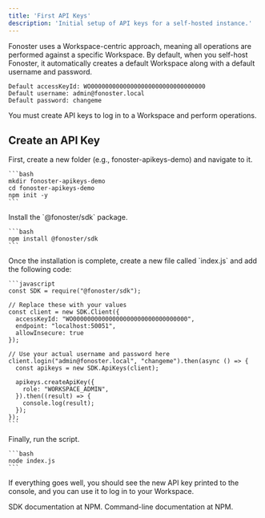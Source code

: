 ```yaml
---
title: 'First API Keys'
description: 'Initial setup of API keys for a self-hosted instance.'
---
```


Fonoster uses a Workspace-centric approach, meaning all operations are performed against a specific Workspace. By default, when you self-host Fonoster, it automatically creates a default Workspace along with a default username and password.

```text
Default accessKeyId: WO00000000000000000000000000000000
Default username: admin@fonoster.local
Default password: changeme
```

You must create API keys to log in to a Workspace and perform operations.

## Create an API Key

<Steps>
  <Step title="Prepare the environment">
    First, create a new folder (e.g., fonoster-apikeys-demo) and navigate to it.

    ```bash
    mkdir fonoster-apikeys-demo
    cd fonoster-apikeys-demo
    npm init -y
    ```
  </Step>

  <Step title="Install the SDK">
    Install the `@fonoster/sdk` package.

    ```bash
    npm install @fonoster/sdk
    ```
  </Step>

  <Step title="Create the script">
    Once the installation is complete, create a new file called `index.js` and add the following code:

    ```javascript
    const SDK = require("@fonoster/sdk");

    // Replace these with your values
    const client = new SDK.Client({ 
      accessKeyId: "WO00000000000000000000000000000000",
      endpoint: "localhost:50051",
      allowInsecure: true
    });

    // Use your actual username and password here
    client.login("admin@fonoster.local", "changeme").then(async () => {
      const apikeys = new SDK.ApiKeys(client);

      apikeys.createApiKey({
        role: "WORKSPACE_ADMIN",
      }).then((result) => {
        console.log(result);
      });
    });
    ```
  </Step>

  <Step title="Run the script">
    Finally, run the script.

    ```bash
    node index.js
    ```
  </Step>
</Steps>

If everything goes well, you should see the new API key printed to the console, and you can use it to log in to your Workspace.

<CardGroup cols={2}>
  <Card title="SDK" icon="code" href="https://www.npmjs.com/package/@fonoster/sdk">
    SDK documentation at NPM.
  </Card>

  <Card title="Command-Line" icon="square-terminal" href="https://www.npmjs.com/package/@fonoster/ctl">
    Command-line documentation at NPM.
  </Card>
</CardGroup>